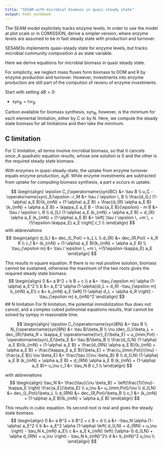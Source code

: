 ```yaml
---
title: "SESAM with microbial biomass in quasi steady state"
output: html_notebook
---
```


The SEAM model explicitely tracks enzyme levels. In order to use the model at plot scale or in COMISSION, derive a simpler version, where enzyme levels are assumed to be in fast steady state with production and turnover. 

SESAM3s implements quasi-steady state for enzyme levels, but tracks microbial 
community composition $\alpha$ as state variable.

Here we derive equations for microbial biomass in quasi steady state.

For simplicity, we neglect mass fluxes form biomass to DOM and R by enzyme production and turnover. However, investments into enzyme production are still part of the compution
of revenu of enzyme investments.

Start with setting $dB=0$: 

- $\operatorname{syn}_{B} = \operatorname{tvr}_{B}$

Carbon available for biomass synthesis, $\operatorname{syn}_{B}$, however, 
is the minimum for each elementat limitation, either by 
C or by N. Here, we compute the steady state biomass for all limitations and then take 
the minimum.

## C limitation
For C limitation, all terms involve microbial biomass, so that it cancels once.,A 
quadratic equation results, whose one solution is 0 and the other is the required
steady state biomass.

With enzymes in quasi-steady-state, the uptake from enzyme turnover equals 
enzyme production, $a_E B$. While enzyme investments are subtracted from uptake for
computing biomass synthesis, a part $\kappa$ occurs in uptake.

$$
\begin{align}
\epsilon C_{\operatorname{syn}BC} &= \tau B \\
u_C -\operatorname{syn}_E/\epsilon -r_M &= \tau / \epsilon \, B \\
\frac{d_{L} (1-\alpha) a_E B}{k_{mN} + (1-\alpha) a_E B} + 
 \frac{d_{R} \alpha a_E B}{k_{mN} + \alpha a_E B} 
 + \kappa_E a_E B - \frac{a_E B}{\epsilon}
 - m B  &=  \tau / \epsilon \, B \\
  d_{L} (1-\alpha) a_E (k_{mN} + \alpha a_E B) + d_{R} \alpha a_E (k_{mN} + (1-\alpha) a_E B) 
  &= \left[ \tau / \epsilon \, +m \, +(1/\epsilon-\kappa_E) a_E \right] c_1 \\
\end{align}
$$
with abbreviations 
$$
\begin{align}
d_{L} &= dec_{L,Pot} = k_L L \\
d_{R} &= dec_{R,Pot} = k_R R \\
c_1 &= (k_{mN} + (1-\alpha) a_E B)(k_{mN} + \alpha a_E B) \\
\tau_{\epsilon m} &= \tau / \epsilon \, +m \, +(1/\epsilon-\kappa_E) a_E
\end{align}
$$

This results in square equation. If there is no real positive solution, biomass cannot be sustained,
otherwise the maximum of the two roots gives the required steady state biomass. 
$$
\begin{align}
0 &= a B^2 + b B + c   \\
a &= -\tau_{\epsilon m} \alpha (1-\alpha) a_E^2 \\
b &= a_E^2 \alpha (1-\alpha)(d_L + d_R) -\tau_{\epsilon m} k_{mN} a_E\\
c &= k_{mN} a_E \left[ (1-\alpha) d_L + \alpha d_R \right] - \tau_{\epsilon m} k_{mN}^2
\end{align}
$$
## N limitation
For N limitation, the potential immobilization flux does not cancel, and a complex
cubed polinomial equations results, that cannot be solved by sympy in reasonable time.

$$
\begin{align}
\epsilon C_{\operatorname{syn}BN} &= \tau B \\
N_{\operatorname{syn}BN} &= \tau B/\beta_B \\
\nu (dec_{L}/\beta_L + dec_{R}/\beta_R + \kappa_E \operatorname{tvr}_E/\beta_E) + u_{imm,Pot} 
 - \operatorname{syn}_E/\beta_E
  &= \tau B/\beta_B \\
\frac{d_{LN} (1-\alpha) a_E B}{k_{mN} + (1-\alpha) a_E B} + 
 \frac{d_{RN} \alpha a_E B}{k_{mN} + \alpha a_E B} +
 \frac{\kappa_E a_E B}{\beta_E} +
 \frac{u_{imm,Pot}}{\nu}  - \frac{a_E B}{ \nu \beta_E}
 &=  \frac{\tau }{\nu \beta_B} B \\
 d_{LN} (1-\alpha) a_E B (k_{mN} + \alpha a_E B) + d_{RN} \alpha a_E B (k_{mN} + (1-\alpha) a_E B)+ u_\nu c_1 &= \tau_N  B c_1  \\
\end{align}
$$

with abbreviations 
$$
\begin{align}
\tau_N &= \frac{\tau}{\nu \beta_B} + \left(\frac{1}{\nu}- \kappa_E \right) \frac{a_E}{\beta_E} \\
u_\nu &= u_{imm,Pot}/\nu \\
d_{LN} &= dec_{L,Pot}/\beta_L \\
d_{RN} &= dec_{R,Pot}/\beta_R \\
c_1 &= (k_{mN} + (1-\alpha) a_E B)(k_{mN} + \alpha a_E B)
\end{align}
$$

This results in cubic equation. Its second root is real and  gives the steady state biomass.
$$
\begin{align}
0 &= a B^3 + b B^2 + c B + d  \\
a &= -\tau_N \alpha (1-\alpha) a_E^2 \\
b &= a_E^2 \alpha (1-\alpha) \left( d_{LN} + d_{RN} + u_\nu \right) - \tau_N k_{mN} a_E\\
c &= a_E k_{mN} \left( (\alpha-1) d_{LN} + \alpha d_{RN} + u_\nu \right) - \tau_N k_{mN}^2\\
d &= k_{mN}^2  u_\nu \\
\end{align}
$$

